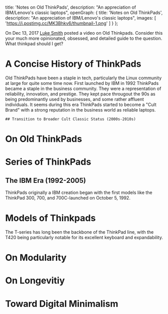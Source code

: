   title: 'Notes on Old ThinkPads',
  description: "An appreciation of IBM/Lenovo's classic laptops",
  openGraph: {
    title: 'Notes on Old ThinkPads',
    description: "An appreciation of IBM/Lenovo's classic laptops",
    images: [
      'https://i.postimg.cc/MK3Bhkv6/thumbnail-1.png'
    ]
  }
};

<Box>On Dec 13, 2017 [Luke Smith](https://www.youtube.com/watch?v=La3sb5y7e-k&ab_channel=LukeSmith) posted a video on Old Thinkpads. Consider this 
your much more opinionated, obsessed, and detailed guide to the question. What thinkpad should I get?</Box>


# A Concise History of ThinkPads
<Dropcap type="william-morris-gothic">O</Dropcap>ld ThinkPads have been a staple in tech, particularly the Linux community at large for quite some time now. First launched 
by IBM in 1992 ThinkPads became a staple in the business community. They were a representation of reliability, innovation, and prestige. They kept pace througout the 90s as 
being predominantly used by businesses, and some rather affluent individuals. It seems during this era ThinkPads started to become a "Cult Brand" with a strong reputation in the 
business world as reliable laptops. 

    ## Transition to Broader Cult Classic Status (2000s-2010s)

# On Old ThinkPads

# Series of ThinkPads

  ## The IBM Era (1992-2005)
  ThinkPads originally a IBM creation began with the first models like the ThinkPad 300, 700, and 700C-launched on October 5, 1992. 

# Models of Thinkpads 

The T-series has long been the backbone of the ThinkPad line, with the T420 being particularly notable for its excellent keyboard and expandability.

<Product 
  image="https://i.postimg.cc/ydmy2DpD/Lenovo-Think-Pad-X1-Ultrabook-Nov-16-2012.png"
  title="ThinkPad T420"
  description="Business workhorse with 14-inch display, robust construction, and extensive expansion options including hot-swappable drive bay."
  link="https://www.lenovo.com/us/en/p/laptops/thinkpad/thinkpadt/thinkpad-t420/wmd00000050"
/>

<Product 
  image="https://i.postimg.cc/ydmy2DpD/Lenovo-Think-Pad-X1-Ultrabook-Nov-16-2012.png"
  title="ThinkPad X220"
  description="Classic 12.5-inch ultraportable with legendary keyboard, Intel Sandy Bridge processors, and excellent Linux compatibility."
  link="https://www.lenovo.com/us/en/p/laptops/thinkpad/thinkpadx/thinkpad-x220/wmd00000061"
/>





# On Modularity 


# On Longevitiy 


# Toward Digital Minimalism 